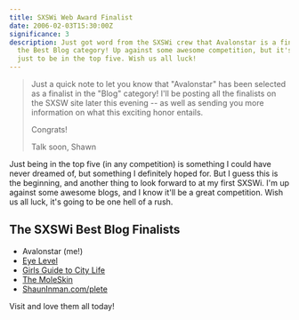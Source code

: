 ```yaml
---
title: SXSWi Web Award Finalist
date: 2006-02-03T15:30:00Z
significance: 3
description: Just got word from the SXSWi crew that Avalonstar is a finalist in
  the Best Blog category! Up against some awesome competition, but it's an honor
  just to be in the top five. Wish us all luck!
---
```


> Just a quick note to let you know that "Avalonstar" has been selected as a finalist in the "Blog" category! I'll be posting all the finalists on the SXSW site later this evening -- as well as sending you more information on what this exciting honor entails.
>
> Congrats!
>
> Talk soon,
> Shawn

Just being in the top five (in any competition) is something I could have never dreamed of, but something I definitely hoped for. But I guess this is the beginning, and another thing to look forward to at my first SXSWi. I'm up against some awesome blogs, and I know it'll be a great competition. Wish us all luck, it's going to be one hell of a rush.

## The SXSWi Best Blog Finalists

*   Avalonstar (me!)
*   [Eye Level][1]
*   [Girls Guide to City Life][2]
*   [The MoleSkin][3]
*   [ShaunInman.com/plete][4]

Visit and love them all today!

[1]: http://eyelevel.si.edu/
[2]: http://girlsguidetocitylife.com/
[3]: http://www.themoleskin.com
[4]: http://www.shauninman.com/plete/

